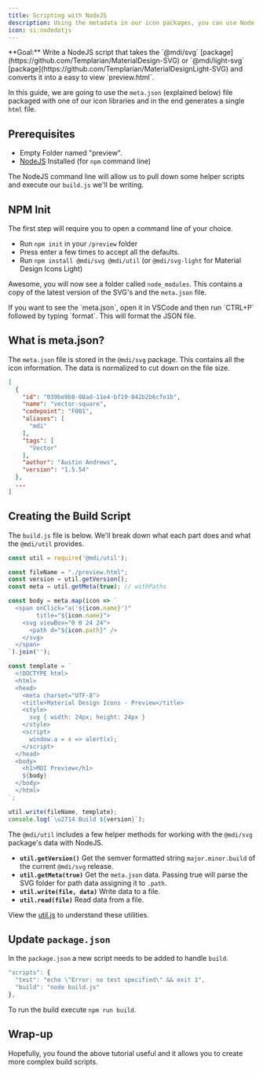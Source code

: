 ```yaml
---
title: Scripting with NodeJS
description: Using the metadata in our icon packages, you can use Node to build cool thing.
icon: si:nodedotjs
---
```


<Note type='success'>
  **Goal:** Write a NodeJS script that takes the `@mdi/svg` [package](https://github.com/Templarian/MaterialDesign-SVG) or `@mdi/light-svg` [package](https://github.com/Templarian/MaterialDesignLight-SVG) and converts it into a easy to view `preview.html`.
</Note>

In this guide, we are going to use the `meta.json` (explained below) file packaged with one of our icon libraries and in the end generates a single `html` file.

## Prerequisites

- Empty Folder named "preview".
- [NodeJS](https://nodejs.org/en/download/) Installed (for `npm` command line)

The NodeJS command line will allow us to pull down some helper scripts and execute our `build.js` we'll be writing.

## NPM Init

The first step will require you to open a command line of your choice.

- Run `npm init` in your `/preview` folder
- Press enter a few times to accept all the defaults.
- Run `npm install @mdi/svg @mdi/util` (or `@mdi/svg-light` for Material Design Icons Light)

Awesome, you will now see a folder called `node_modules`. This contains a copy of the latest version of the SVG's and the `meta.json` file.

<Note>
  If you want to see the `meta.json`, open it in VSCode and then run `CTRL+P` followed by typing `format`. This will format the JSON file.
</Note>

## What is meta.json?

The `meta.json` file is stored in the `@mdi/svg` package. This contains all the icon information. The data is normalized to cut down on the file size.

```json
[
  {
    "id": "039be9b8-08ad-11e4-bf19-842b2b6cfe1b",
    "name": "vector-square",
    "codepoint": "F001",
    "aliases": [
      "mdi"
    ],
    "tags": [
      "Vector"
    ],
    "author": "Austin Andrews",
    "version": "1.5.54"
  },
  ...
]
```

## Creating the Build Script

The `build.js` file is below. We'll break down what each part does and what the `@mdi/util` provides.

```javascript
const util = require('@mdi/util');

const fileName = "./preview.html";
const version = util.getVersion();
const meta = util.getMeta(true); // withPaths

const body = meta.map(icon => `
  <span onClick="a('${icon.name}')"
        title="${icon.name}">
    <svg viewBox="0 0 24 24">
      <path d="${icon.path}" />
    </svg>
  </span>
`).join('');

const template = `
  <!DOCTYPE html>
  <html>
  <head>
    <meta charset="UTF-8">
    <title>Material Design Icons - Preview</title>
    <style>
      svg { width: 24px; height: 24px }
    </style>
    <script>
      window.a = x => alert(x);
    </script>
  </head>
  <body>
    <h1>MDI Preview</h1>
    ${body}
  </body>
  </html>
`;

util.write(fileName, template);
console.log(`\u2714 Build ${version}`);
```

The `@mdi/util` includes a few helper methods for working with the `@mdi/svg` package's data with NodeJS.

- **`util.getVersion()`** Get the semver formatted string `major.minor.build` of the current `@mdi/svg` release.
- **`util.getMeta(true)`** Get the `meta.json` data. Passing true will parse the SVG folder for path data assigning it to `.path`.
- **`util.write(file, data)`** Write data to a file.
- **`util.read(file)`** Read data from a file.

View the [util.js](https://github.com/Templarian/MaterialDesign-Util/blob/master/util.js) to understand these utilities.

## Update `package.json`

In the `package.json` a new script needs to be added to handle `build`.

```javascript
"scripts": {
  "test": "echo \"Error: no test specified\" && exit 1",
  "build": "node build.js"
},
```

To run the build execute `npm run build`.

## Wrap-up

Hopefully, you found the above tutorial useful and it allows you to create more complex build scripts.
